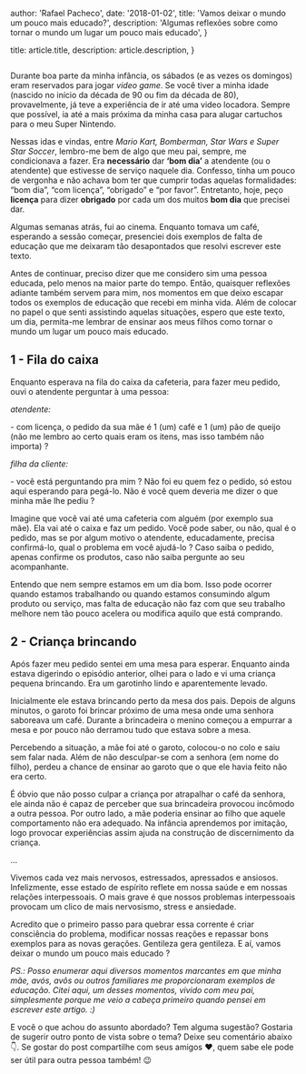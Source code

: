 
  author: 'Rafael Pacheco',
  date: '2018-01-02',
  title: 'Vamos deixar o mundo um pouco mais educado?',
  description: 'Algumas reflexões sobre como tornar o mundo um lugar um pouco mais educado',
}

  title: article.title,
  description: article.description,
}


<Image src={headerImg} alt="" />

Durante boa parte da minha infância, os sábados (e as vezes os domingos) eram reservados para jogar *video game*. Se você tiver a minha idade (nascido no início da década de 90 ou fim da década de 80), provavelmente, já teve a experiência de ir até uma video locadora. Sempre que possível, ia até a mais próxima da minha casa para alugar cartuchos para o meu Super Nintendo.

Nessas idas e vindas, entre *Mario Kart, Bomberman, Star Wars e Super Star Soccer*, lembro-me bem de algo que meu pai, sempre, me condicionava a fazer. Era **necessário** dar **‘bom dia’** a atendente (ou o atendente) que estivesse de serviço naquele dia. Confesso, tinha um pouco de vergonha e não achava bom ter que cumprir todas aquelas formalidades: “bom dia”, “com licença”, “obrigado” e “por favor”. Entretanto, hoje, peço **licença** para dizer **obrigado** por cada um dos muitos **bom dia** que precisei dar.

Algumas semanas atrás, fui ao cinema. Enquanto tomava um café, esperando a sessão começar, presenciei dois exemplos de falta de educação que me deixaram tão desapontados que resolvi escrever este texto.

Antes de continuar, preciso dizer que me considero sim uma pessoa educada, pelo menos na maior parte do tempo. Então, quaisquer reflexões adiante também servem para mim, nos momentos em que deixo escapar todos os exemplos de educação que recebi em minha vida. Além de colocar no papel o que senti assistindo aquelas situações, espero que este texto, um dia, permita-me lembrar de ensinar aos meus filhos como tornar o mundo um lugar um pouco mais educado.

## 1 - Fila do caixa

Enquanto esperava na fila do caixa da cafeteria, para fazer meu pedido, ouvi o atendente perguntar à uma pessoa:

*atendente:*

\- com licença, o pedido da sua mãe é 1 (um) café e 1 (um) pão de queijo (não me lembro ao certo quais eram os itens, mas isso também não importa) ?

*filha da cliente:*

\- você está perguntando pra mim ? Não foi eu quem fez o pedido, só estou aqui esperando para pegá-lo. Não é você quem deveria me dizer o que minha mãe lhe pediu ?

Imagine que você vai até uma cafeteria com alguém (por exemplo sua mãe). Ela vai até o caixa e faz um pedido. Você pode saber, ou não, qual é o pedido, mas se por algum motivo o atendente, educadamente, precisa confirmá-lo, qual o problema em você ajudá-lo ? Caso saiba o pedido, apenas confirme os produtos, caso não saiba pergunte ao seu acompanhante.

Entendo que nem sempre estamos em um dia bom. Isso pode ocorrer quando estamos trabalhando ou quando estamos consumindo algum produto ou serviço, mas falta de educação não faz com que seu trabalho melhore nem tão pouco acelera ou modifica aquilo que está comprando.

## 2 - Criança brincando 

Após fazer meu pedido sentei em uma mesa para esperar. Enquanto ainda estava digerindo o episódio anterior, olhei para o lado e vi uma criança pequena brincando. Era um garotinho lindo e aparentemente levado.

Inicialmente ele estava brincando perto da mesa dos pais. Depois de alguns minutos, o garoto foi brincar próximo de uma mesa onde uma senhora saboreava um café. Durante a brincadeira o menino começou a empurrar a mesa e por pouco não derramou tudo que estava sobre a mesa. 

Percebendo a situação, a mãe foi até o garoto, colocou-o no colo e saiu sem falar nada. Além de não desculpar-se com a senhora (em nome do filho), perdeu a chance de ensinar ao garoto que o que ele havia feito não era certo.

É óbvio que não posso culpar a criança por atrapalhar o café da senhora, ele ainda não é capaz de perceber que sua brincadeira provocou incômodo a outra pessoa. Por outro lado, a mãe poderia ensinar ao filho que aquele comportamento não era adequado. Na infância aprendemos por imitação, logo provocar experiências assim ajuda na construção de discernimento da criança.

...

Vivemos cada vez mais nervosos, estressados, apressados e ansiosos. Infelizmente, esse estado de espírito reflete em nossa saúde e em nossas relações interpessoais. O mais grave é que nossos problemas interpessoais provocam um clico de mais nervosismo, stress e ansiedade.

Acredito que o primeiro passo para quebrar essa corrente é criar consciência do problema, modificar nossas reações e repassar bons exemplos para as novas gerações. Gentileza gera gentileza. E aí, vamos deixar o mundo um pouco mais educado ?

*PS.: Posso enumerar aqui diversos momentos marcantes em que minha mãe, avós, avôs ou outros familiares me proporcionaram exemplos de educação. Citei aqui, um desses momentos, vivido com meu pai, simplesmente porque me veio a cabeça primeiro quando pensei em escrever este artigo. :)*

E você o que achou do assunto abordado? Tem alguma sugestão? Gostaria de sugerir outro ponto de vista sobre o tema? Deixe seu comentário abaixo 👇. 
Se gostar do post compartilhe com seus amigos ❤️, quem sabe ele pode ser útil para outra pessoa também! 😉
